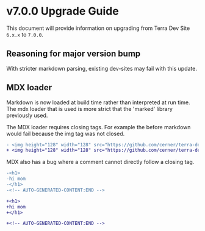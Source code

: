 # v7.0.0 Upgrade Guide

This document will provide information on upgrading from Terra Dev Site `6.x.x` to `7.0.0`.

## Reasoning for major version bump

With stricter markdown parsing, existing dev-sites may fail with this update.

## MDX loader

Markdown is now loaded at build time rather than interpreted at run time. The mdx loader that is used is more strict that the 'marked' library previously used.

The MDX loader requires closing tags. For example the before markdown would fail because the img tag was not closed.

```diff
- <img height="128" width="128" src="https://github.com/cerner/terra-dev-site/raw/master/terra.png" alt="terra logo" />
+ <img height="128" width="128" src="https://github.com/cerner/terra-dev-site/raw/master/terra.png" alt="terra logo" >
```

MDX also has a bug where a comment cannot directly follow a closing tag.

```diff
-<h1>
-hi mom
-</h1>
-<!-- AUTO-GENERATED-CONTENT:END -->

+<h1>
+hi mom
+</h1>

+<!-- AUTO-GENERATED-CONTENT:END -->

```
